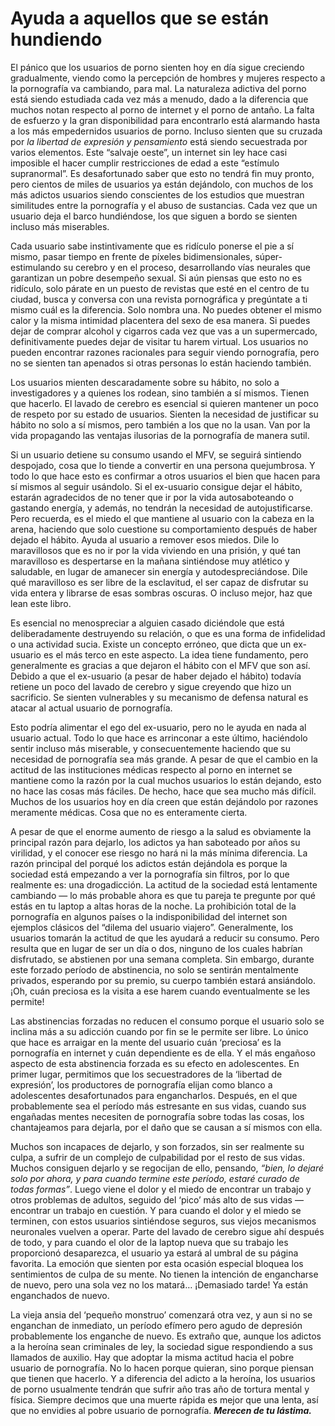 # Ayuda a aquellos que se están hundiendo {#ayuda-a-aquellos-que-se-estan-hundiendo}

El pánico que los usuarios de porno sienten hoy en día sigue creciendo gradualmente, viendo como la percepción de hombres y mujeres respecto a la pornografía va cambiando, para mal. La naturaleza adictiva del porno está siendo estudiada cada vez más a menudo, dado a la diferencia que muchos notan respecto al porno de internet y el porno de antaño. La falta de esfuerzo y la gran disponibilidad para encontrarlo está alarmando hasta a los más empedernidos usuarios de porno. Incluso sienten que su cruzada por _la libertad de expresión y pensamiento_ está siendo secuestrada por varios elementos. Este "salvaje oeste", un internet sin ley hace casi imposible el hacer cumplir restricciones de edad a este "estímulo supranormal". Es desafortunado saber que esto no tendrá fin muy pronto, pero cientos de miles de usuarios ya están dejándolo, con muchos de los más adictos usuarios siendo conscientes de los estudios que muestran similitudes entre la pornografía y el abuso de sustancias. Cada vez que un usuario deja el barco hundiéndose, los que siguen a bordo se sienten incluso más miserables.

Cada usuario sabe instintivamente que es ridículo ponerse el pie a sí mismo, pasar tiempo en frente de píxeles bidimensionales, súper-estimulando su cerebro y en el proceso, desarrollando vías neurales que garantizan un pobre desempeño sexual. Si aún piensas que esto no es ridículo, solo párate en un puesto de revistas que esté en el centro de tu ciudad, busca y conversa con una revista pornográfica y pregúntate a ti mismo cuál es la diferencia. Solo nombra una. No puedes obtener el mismo calor y la misma intimidad placentera del sexo de esa manera. Si puedes dejar de comprar alcohol y cigarros cada vez que vas a un supermercado, definitivamente puedes dejar de visitar tu harem virtual. Los usuarios no pueden encontrar razones racionales para seguir viendo pornografía, pero no se sienten tan apenados si otras personas lo están haciendo también.

Los usuarios mienten descaradamente sobre su hábito, no solo a investigadores y a quienes los rodean, sino también a sí mismos. Tienen que hacerlo. El lavado de cerebro es esencial si quieren mantener un poco de respeto por su estado de usuarios. Sienten la necesidad de justificar su hábito no solo a sí mismos, pero también a los que no la usan. Van por la vida propagando las ventajas ilusorias de la pornografía de manera sutil.

Si un usuario detiene su consumo usando el MFV, se seguirá sintiendo despojado, cosa que lo tiende a convertir en una persona quejumbrosa. Y todo lo que hace esto es confirmar a otros usuarios el bien que hacen para sí mismos al seguir usándolo. Si el ex-usuario consigue dejar el hábito, estarán agradecidos de no tener que ir por la vida autosaboteando o gastando energía, y además, no tendrán la necesidad de autojustificarse. Pero recuerda, es el miedo el que mantiene al usuario con la cabeza en la arena, haciendo que solo cuestione su comportamiento después de haber dejado el hábito. Ayuda al usuario a remover esos miedos. Dile lo maravillosos que es no ir por la vida viviendo en una prisión, y qué tan maravilloso es despertarse en la mañana sintiéndose muy atlético y saludable, en lugar de amanecer sin energía y autodespreciándose. Dile qué maravilloso es ser libre de la esclavitud, el ser capaz de disfrutar su vida entera y librarse de esas sombras oscuras. O incluso mejor, haz que lean este libro.

Es esencial no menospreciar a alguien casado diciéndole que está deliberadamente destruyendo su relación, o que es una forma de infidelidad o una actividad sucia. Existe un concepto erróneo, que dicta que un ex-usuario es el más terco en este aspecto. La idea tiene fundamento, pero generalmente es gracias a que dejaron el hábito con el MFV que son así. Debido a que el ex-usuario (a pesar de haber dejado el hábito) todavía retiene un poco del lavado de cerebro y sigue creyendo que hizo un sacrificio. Se sienten vulnerables y su mecanismo de defensa natural es atacar al actual usuario de pornografía.

Esto podría alimentar el ego del ex-usuario, pero no le ayuda en nada al usuario actual. Todo lo que hace es arrinconar a este último, haciéndolo sentir incluso más miserable, y consecuentemente haciendo que su necesidad de pornografía sea más grande. A pesar de que el cambio en la actitud de las instituciones médicas respecto al porno en internet se mantiene como la razón por la cual muchos usuarios lo están dejando, esto no hace las cosas más fáciles. De hecho, hace que sea mucho más difícil. Muchos de los usuarios hoy en día creen que están dejándolo por razones meramente médicas. Cosa que no es enteramente cierta.

A pesar de que el enorme aumento de riesgo a la salud es obviamente la principal razón para dejarlo, los adictos ya han saboteado por años su virilidad, y el conocer ese riesgo no hará ni la más mínima diferencia. La razón principal del porqué los adictos están dejándola es porque la sociedad está empezando a ver la pornografía sin filtros, por lo que realmente es: una	drogadicción. La actitud de la sociedad está lentamente cambiando — lo más probable ahora es que tu pareja te pregunte por qué estás en tu laptop a altas horas de la noche. La prohibición total de la pornografía en algunos países o la indisponibilidad del internet son ejemplos clásicos del "dilema del usuario viajero". Generalmente, los usuarios tomarán la actitud de que les ayudará a reducir su consumo. Pero resulta que en lugar de ser un día o dos, ninguno de los cuales habrían disfrutado, se abstienen por una semana completa. Sin embargo, durante este forzado período de abstinencia, no solo se sentirán mentalmente privados, esperando por su premio, su cuerpo también estará ansiándolo. ¡Oh, cuán preciosa es la visita a ese harem cuando eventualmente se les permite!

Las abstinencias forzadas no reducen el consumo porque el usuario solo se inclina más a su adicción cuando por fin se le permite ser libre. Lo único que hace es arraigar en la mente del usuario cuán 'preciosa' es la pornografía en internet y cuán dependiente es de ella. Y el más engañoso aspecto de esta abstinencia forzada es su efecto en adolescentes. En primer lugar, permitimos que los secuestradores de la 'libertad de expresión', los productores de pornografía elijan como blanco a adolescentes desafortunados para engancharlos. Después, en el que probablemente sea el período más estresante en sus vidas, cuando sus engañadas mentes necesiten de pornografía sobre todas las cosas, los chantajeamos para dejarla, por el daño que se causan a sí mismos con ella.

Muchos son incapaces de dejarlo, y son forzados, sin ser realmente su culpa, a sufrir de un complejo de culpabilidad por el resto de sus vidas. Muchos consiguen dejarlo y se regocijan de ello, pensando, _"bien, lo dejaré solo por ahora, y para cuando termine este período, estaré curado de todas formas"_. Luego viene el dolor y el miedo de encontrar un trabajo y otros problemas de adultos, seguido del 'pico' más alto de sus vidas — encontrar un trabajo en cuestión. Y para cuando el dolor y el miedo se terminen, con estos usuarios sintiéndose seguros, sus viejos mecanismos neuronales vuelven a operar. Parte del lavado de cerebro sigue ahí después de todo, y para cuando el olor de la laptop nueva que su trabajo les proporcionó desaparezca, el usuario ya estará al umbral de su página favorita. La emoción que sienten por esta ocasión especial bloquea los sentimientos de culpa de su mente. No tienen la intención de engancharse de nuevo, pero una sola vez no los matará... ¡Demasiado tarde! Ya están enganchados de nuevo.

La vieja ansia del 'pequeño monstruo' comenzará otra vez, y aun si no se enganchan de inmediato, un período efímero pero agudo de depresión probablemente los enganche de nuevo. Es extraño que, aunque los adictos a la heroína sean criminales de ley, la sociedad sigue respondiendo a sus llamados de auxilio. Hay que adoptar la misma actitud hacia el pobre usuario de pornografía. No lo hacen porque quieran, sino porque piensan que tienen que hacerlo. Y a diferencia del adicto a la heroína, los usuarios de porno usualmente tendrán que sufrir año tras año de tortura mental y física. Siempre decimos que una muerte rápida es mejor que una lenta, así que no envidies al pobre usuario de pornografía. _**Merecen de tu lástima.**_
